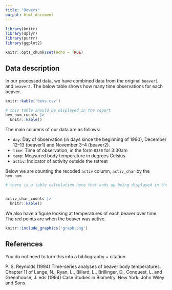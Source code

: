 ```yaml
---
title: "Bevers"
output: html_document
---
```


```r
library(knitr)
library(dplyr)
library(purrr)
library(ggplot2)

knitr::opts_chunk$set(echo = TRUE)

```

## Data description

In our processed data, we have combined data from the original `beaver1` and `beaver2`. The below table shows how many time observations for each beaver.

```r
knitr::kable('bevs.csv')
```


```r
# this table should be displayed in the report
bev_num_counts |>
  knitr::kable()
```

The main columns of our data are as follows:

-   `day`: Day of observation (in days since the beginning of 1990), December 12--13 (beaver1) and November 3--4 (beaver2).
-   `time`: Time of observation, in the form `0330` for 3:30am
-   `temp`: Measured body temperature in degrees Celsius
-   `activ`: Indicator of activity outside the retreat

Below we are counting the recoded `activ` column, `activ_char` by the `bev_num`

```r
# there is a table calculation here that ends up being displayed in the final report


activ_char_counts |>
  knitr::kable()
```

We also have a figure looking at temperatures of each beaver over time. The red points are when the beaver was active.

```r
knitr::include_graphics('graph.png')
```

## References

```{=html}

You do not need to turn this into a bibliography + citation
```
P. S. Reynolds (1994) Time-series analyses of beaver body temperatures. Chapter 11 of Lange, N., Ryan, L., Billard, L., Brillinger, D., Conquest, L. and Greenhouse, J. eds (1994) Case Studies in Biometry. New York: John Wiley and Sons.
